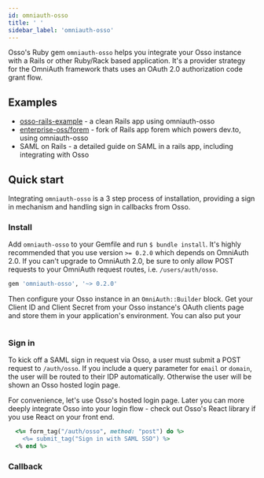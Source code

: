 ```yaml
---
id: omniauth-osso
title: ' '
sidebar_label: 'omniauth-osso'
---
```




Osso's Ruby gem `omniauth-osso` helps you integrate your Osso instance with a Rails or other Ruby/Rack based application. It's a provider strategy for the OmniAuth framework thats uses an OAuth 2.0 authorization code grant flow.

## Examples

- [osso-rails-example](https://github.com/enterprise-oss/osso-rails-example) - a clean Rails app using omniauth-osso
- [enterprise-oss/forem](https://github.com/enterprise-oss/forem) - fork of Rails app forem which powers dev.to, using omniauth-osso
- <Link to={useBaseUrl('/blog/saml-sso-rails')}>SAML on Rails</Link> - a detailed guide on SAML in a rails app, including integrating with Osso


## Quick start

Integrating `omniauth-osso` is a 3 step process of installation, providing a sign in mechanism and handling sign in callbacks from Osso.

### Install

Add `omniauth-osso` to your Gemfile and run `$ bundle install`. It's highly recommended that you use version `>= 0.2.0` which depends on OmniAuth 2.0. If you can't upgrade to OmniAuth 2.0, be sure to only allow POST requests to your OmniAuth request routes, i.e. `/users/auth/osso`.

```ruby title="Gemfile"
gem 'omniauth-osso', '~> 0.2.0'
```

Then configure your Osso instance in an `OmniAuth::Builder` block. Get your Client ID and Client Secret from your Osso instance's OAuth clients page and store them in your application's environment. You can also put your 

```ruby title="/config/initializers/omniauth.rb"

```

### Sign in

To kick off a SAML sign in request via Osso, a user must submit a POST request to `/auth/osso`. If you include a query parameter for `email` or `domain`, the user will be routed to their IDP automatically. Otherwise the user will be shown an Osso hosted login page.

For convenience, let's use Osso's hosted login page. Later you can more deeply integrate Osso into your login flow - check out Osso's React library if you use React on your front end.

```ruby title="app/views/application/login.html.erb"
  <%= form_tag("/auth/osso", method: "post") do %>
    <%= submit_tag("Sign in with SAML SSO") %>
  <% end %>
```

### Callback

